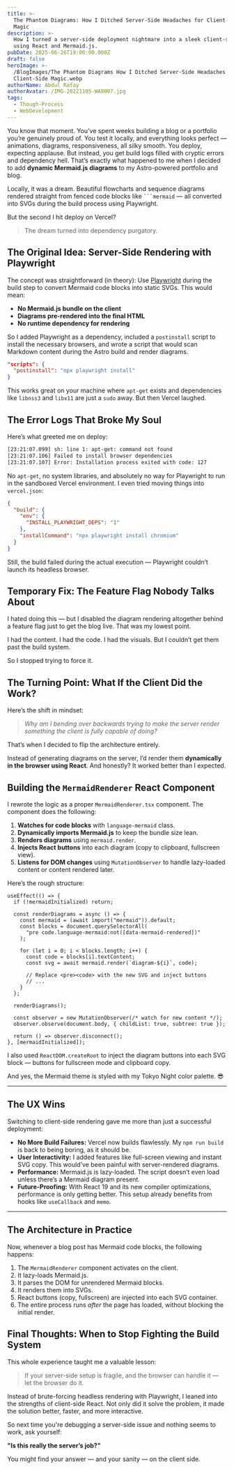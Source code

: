 ```yaml
---
title: >-
  The Phantom Diagrams: How I Ditched Server-Side Headaches for Client-Side
  Magic
description: >-
  How I turned a server-side deployment nightmare into a sleek client-side win
  using React and Mermaid.js.
pubDate: 2025-06-26T19:00:00.000Z
draft: false
heroImage: >-
  /BlogImages/The Phantom Diagrams How I Ditched Server-Side Headaches for
  Client-Side Magic.webp
authorName: Abdul Rafay
authorAvatar: /IMG-20221105-WA0007.jpg
tags:
  - Though-Process
  - WebDevelopment
---
```


You know that moment. You’ve spent weeks building a blog or a portfolio you’re genuinely proud of. You test it locally, and everything looks perfect — animations, diagrams, responsiveness, all silky smooth. You deploy, expecting applause. But instead, you get build logs filled with cryptic errors and dependency hell. That’s exactly what happened to me when I decided to add **dynamic Mermaid.js diagrams** to my Astro-powered portfolio and blog.

Locally, it was a dream. Beautiful flowcharts and sequence diagrams rendered straight from fenced code blocks like ` ```mermaid ` — all converted into SVGs during the build process using Playwright.

But the second I hit deploy on Vercel?

> The dream turned into dependency purgatory.

## The Original Idea: Server-Side Rendering with Playwright

The concept was straightforward (in theory):
Use [Playwright](https://playwright.dev/) during the build step to convert Mermaid code blocks into static SVGs. This would mean:

- **No Mermaid.js bundle on the client**
- **Diagrams pre-rendered into the final HTML**
- **No runtime dependency for rendering**

So I added Playwright as a dependency, included a `postinstall` script to install the necessary browsers, and wrote a script that would scan Markdown content during the Astro build and render diagrams.

```json
"scripts": {
  "postinstall": "npx playwright install"
}
```

This works great on your machine where `apt-get` exists and dependencies like `libnss3` and `libx11` are just a `sudo` away. But then Vercel laughed.

## The Error Logs That Broke My Soul

Here’s what greeted me on deploy:

```bash
[23:21:07.099] sh: line 1: apt-get: command not found
[23:21:07.106] Failed to install browser dependencies
[23:21:07.107] Error: Installation process exited with code: 127
```

No `apt-get`, no system libraries, and absolutely no way for Playwright to run in the sandboxed Vercel environment. I even tried moving things into `vercel.json`:

```json
{
  "build": {
    "env": {
      "INSTALL_PLAYWRIGHT_DEPS": "1"
    },
    "installCommand": "npx playwright install chromium"
  }
}
```

Still, the build failed during the actual execution — Playwright couldn’t launch its headless browser.

## Temporary Fix: The Feature Flag Nobody Talks About

I hated doing this — but I disabled the diagram rendering altogether behind a feature flag just to get the blog live. That was my lowest point.

I had the content. I had the code. I had the visuals. But I couldn’t get them past the build system.

So I stopped trying to force it.

## The Turning Point: What If the Client Did the Work?

Here’s the shift in mindset:

> _Why am I bending over backwards trying to make the server render something the client is fully capable of doing?_

That’s when I decided to flip the architecture entirely.

Instead of generating diagrams on the server, I’d render them **dynamically in the browser using React**. And honestly? It worked better than I expected.

## Building the `MermaidRenderer` React Component

I rewrote the logic as a proper `MermaidRenderer.tsx` component. The component does the following:

1. **Watches for code blocks** with `language-mermaid` class.
2. **Dynamically imports Mermaid.js** to keep the bundle size lean.
3. **Renders diagrams** using `mermaid.render`.
4. **Injects React buttons** into each diagram (copy to clipboard, fullscreen view).
5. **Listens for DOM changes** using `MutationObserver` to handle lazy-loaded content or content rendered later.

Here’s the rough structure:

```tsx
useEffect(() => {
  if (!mermaidInitialized) return;

  const renderDiagrams = async () => {
    const mermaid = (await import("mermaid")).default;
    const blocks = document.querySelectorAll(
      "pre code.language-mermaid:not([data-mermaid-rendered])"
    );

    for (let i = 0; i < blocks.length; i++) {
      const code = blocks[i].textContent;
      const svg = await mermaid.render(`diagram-${i}`, code);

      // Replace <pre><code> with the new SVG and inject buttons
      // ...
    }
  };

  renderDiagrams();

  const observer = new MutationObserver(/* watch for new content */);
  observer.observe(document.body, { childList: true, subtree: true });

  return () => observer.disconnect();
}, [mermaidInitialized]);
```

I also used `ReactDOM.createRoot` to inject the diagram buttons into each SVG block — buttons for fullscreen mode and clipboard copy.

And yes, the Mermaid theme is styled with my Tokyo Night color palette. 😎

---

## The UX Wins

Switching to client-side rendering gave me more than just a successful deployment:

- **No More Build Failures:** Vercel now builds flawlessly. My `npm run build` is back to being boring, as it should be.
- **User Interactivity:** I added features like full-screen viewing and instant SVG copy. This would’ve been painful with server-rendered diagrams.
- **Performance:** Mermaid.js is lazy-loaded. The script doesn’t even load unless there’s a Mermaid diagram present.
- **Future-Proofing:** With React 19 and its new compiler optimizations, performance is only getting better. This setup already benefits from hooks like `useCallback` and `memo`.

---

## The Architecture in Practice

Now, whenever a blog post has Mermaid code blocks, the following happens:

1. The `MermaidRenderer` component activates on the client.
2. It lazy-loads Mermaid.js.
3. It parses the DOM for unrendered Mermaid blocks.
4. It renders them into SVGs.
5. React buttons (copy, fullscreen) are injected into each SVG container.
6. The entire process runs _after_ the page has loaded, without blocking the initial render.

## Final Thoughts: When to Stop Fighting the Build System

This whole experience taught me a valuable lesson:

> If your server-side setup is fragile, and the browser can handle it — let the browser do it.

Instead of brute-forcing headless rendering with Playwright, I leaned into the strengths of client-side React. Not only did it solve the problem, it made the solution better, faster, and more interactive.

So next time you're debugging a server-side issue and nothing seems to work, ask yourself:

**"Is this really the server’s job?"**

You might find your answer — and your sanity — on the client side.
